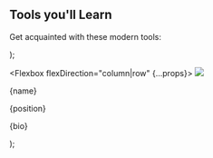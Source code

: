   <Section py="8|12|16|24" {...props}>
    <Container variant="md">
      <Flexbox flexDirection="column" textAlign="center">
        <H2 m="0">Tools you'll Learn</H2>
        <P fontSize="xl|2xl" mt="2" textAlign="center">
          Get acquainted with these modern tools:
        </P>
      </Flexbox>
      <Grid gap="4|6|8" mt="4|6|8">
        <Tool
          picture="placeholder.jpg"
          name="Gatsby"
          position="Frontend Web Framework"
          bio="You can build hybrid web applications with Gatsby and leverage its powerful plugin ecosystem at the same time."
        />
        <Tool
          picture="placeholder.jpg"
          name="Hasura"
          position="Backend Framework"
          bio="Generate an API in minutes and edit tables and data by pointing and clicking, rather than fussing with DevOps."
        />
        <Tool
          picture="placeholder.jpg"
          name="Auth0"
          position="Authentication Framework"
          bio="Get the tough work out of the way with authentication and authorization handled for you."
        />
      </Grid>
    </Container>
  </Section>
);

  <Flexbox flexDirection="column|row" {...props}>
    <Image src={picture} size="40" rounded="full" overflow="hidden" />
    <Div flex="1" textAlign="center|left" p="6">
      <P m="0" fontSize="xl" fontWeight="semibold">
        {name}
      </P>
      <P m="0" fontSize="md">
        {position}
      </P>
      <P mt="4" mb="0">
        {bio}
      </P>
    </Div>
  </Flexbox>
);
